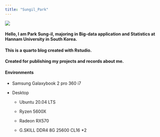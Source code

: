 ---
title: "Sungil_Park"
---

![](./img/shark_left.jpg)

#### Hello, I am Park Sung-il, majoring in Big-data application and Statistics at Hannam University in South Korea.

#### This is a quarto blog created with Rstudio.

#### Created for publishing my projects and records about me.

#### Environments

-   Samsung Galaxybook 2 pro 360 i7

-   Desktop

    -   Ubuntu 20.04 LTS

    -   Ryzen 5600X

    -   Radeon RX570

    -   G.SKILL DDR4 8G 25600 CL16 \*2

